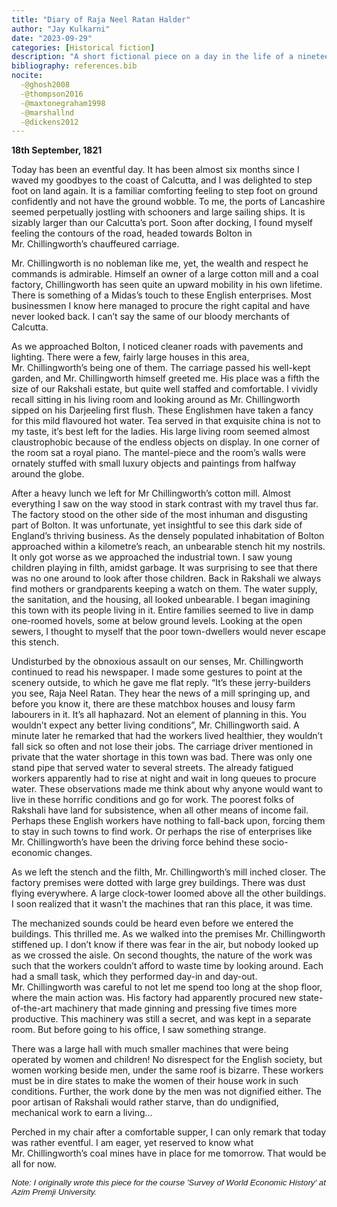```yaml
---
title: "Diary of Raja Neel Ratan Halder"
author: "Jay Kulkarni"
date: "2023-09-29"
categories: [Historical fiction]
description: "A short fictional piece on a day in the life of a nineteenth century Indian landlord, who visits Industrializing Britain for the first time."
bibliography: references.bib
nocite:
  -@ghosh2008
  -@thompson2016
  -@maxtonegraham1998
  -@marshallnd
  -@dickens2012
---
```


**18th September, 1821**

Today has been an eventful day. It has been almost six months since I waved my goodbyes to the coast of Calcutta, and I was delighted to step foot on land again. It is a familiar comforting feeling to step foot on ground confidently and not have the ground wobble. To me, the ports of Lancashire seemed perpetually jostling with schooners and large sailing ships. It is sizably larger than our Calcutta's port. Soon after docking, I found myself feeling the contours of the road, headed towards Bolton in Mr. Chillingworth's chauffeured carriage.

Mr. Chillingworth is no nobleman like me, yet, the wealth and respect he commands is admirable. Himself an owner of a large cotton mill and a coal factory, Chillingworth has seen quite an upward mobility in his own lifetime. There is something of a Midas's touch to these English enterprises. Most businessmen I know here managed to procure the right capital and have never looked back. I can't say the same of our bloody merchants of Calcutta.

As we approached Bolton, I noticed cleaner roads with pavements and lighting. There were a few, fairly large houses in this area, Mr. Chillingworth's being one of them. The carriage passed his well-kept garden, and Mr. Chillingworth himself greeted me. His place was a fifth the size of our Rakshali estate, but quite well staffed and comfortable. I vividly recall sitting in his living room and looking around as Mr. Chillingworth sipped on his Darjeeling first flush. These Englishmen have taken a fancy for this mild flavoured hot water. Tea served in that exquisite china is not to my taste, it's best left for the ladies. His large living room seemed almost claustrophobic because of the endless objects on display. In one corner of the room sat a royal piano. The mantel-piece and the room's walls were ornately stuffed with small luxury objects and paintings from halfway around the globe.

After a heavy lunch we left for Mr Chillingworth's cotton mill. Almost everything I saw on the way stood in stark contrast with my travel thus far. The factory stood on the other side of the most inhuman and disgusting part of Bolton. It was unfortunate, yet insightful to see this dark side of England's thriving business. As the densely populated inhabitation of Bolton approached within a kilometre's reach, an unbearable stench hit my nostrils. It only got worse as we approached the industrial town. I saw young children playing in filth, amidst garbage. It was surprising to see that there was no one around to look after those children. Back in Rakshali we always find mothers or grandparents keeping a watch on them. The water supply, the sanitation, and the housing, all looked unbearable. I began imagining this town with its people living in it. Entire families seemed to live in damp one-roomed hovels, some at below ground levels. Looking at the open sewers, I thought to myself that the poor town-dwellers would never escape this stench.

Undisturbed by the obnoxious assault on our senses, Mr. Chillingworth continued to read his newspaper. I made some gestures to point at the scenery outside, to which he gave me flat reply. "It's these jerry-builders you see, Raja Neel Ratan. They hear the news of a mill springing up, and before you know it, there are these matchbox houses and lousy farm labourers in it. It's all haphazard. Not an element of planning in this. You wouldn't expect any better living conditions", Mr. Chillingworth said. A minute later he remarked that had the workers lived healthier, they wouldn't fall sick so often and not lose their jobs. The carriage driver mentioned in private that the water shortage in this town was bad. There was only one stand pipe that served water to several streets. The already fatigued workers apparently had to rise at night and wait in long queues to procure water. These observations made me think about why anyone would want to live in these horrific conditions and go for work. The poorest folks of Rakshali have land for subsistence, when all other means of income fail. Perhaps these English workers have nothing to fall-back upon, forcing them to stay in such towns to find work. Or perhaps the rise of enterprises like Mr. Chillingworth's have been the driving force behind these socio-economic changes.

As we left the stench and the filth, Mr. Chillingworth's mill inched closer. The factory premises were dotted with large grey buildings. There was dust flying everywhere. A large clock-tower loomed above all the other buildings. I soon realized that it wasn't the machines that ran this place, it was time.

The mechanized sounds could be heard even before we entered the buildings. This thrilled me. As we walked into the premises Mr. Chillingworth stiffened up. I don't know if there was fear in the air, but nobody looked up as we crossed the aisle. On second thoughts, the nature of the work was such that the workers couldn't afford to waste time by looking around. Each had a small task, which they performed day-in and day-out. Mr. Chillingworth was careful to not let me spend too long at the shop floor, where the main action was. His factory had apparently procured new state-of-the-art machinery that made ginning and pressing five times more productive. This machinery was still a secret, and was kept in a separate room. But before going to his office, I saw something strange.

There was a large hall with much smaller machines that were being operated by women and children! No disrespect for the English society, but women working beside men, under the same roof is bizarre. These workers must be in dire states to make the women of their house work in such conditions. Further, the work done by the men was not dignified either. The poor artisan of Rakshali would rather starve, than do undignified, mechanical work to earn a living...

Perched in my chair after a comfortable supper, I can only remark that today was rather eventful. I am eager, yet reserved to know what Mr. Chillingworth's coal mines have in place for me tomorrow. That would be all for now.

```{=html}
<p style="font-family: arial, serif; font-size:10pt; font-style:italic">
Note: I originally wrote this piece for the course 'Survey of World Economic History' at Azim Premji University.
</p>
```
